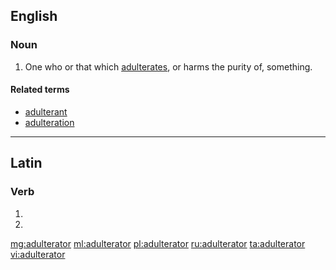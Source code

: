 ==English==

===Noun===
{{en-noun}}

# One who or that which [[adulterate]]s, or harms the purity of, something.

====Related terms====
* [[adulterant]]
* [[adulteration]]

----

==Latin==

===Verb===
{{la-verb-form|adulterātor}}

# {{conjugation of|adulterō||2|s|fut|pass|imp|lang=la}}
# {{conjugation of|adulterō||3|s|fut|pass|imp|lang=la}}

[[mg:adulterator]]
[[ml:adulterator]]
[[pl:adulterator]]
[[ru:adulterator]]
[[ta:adulterator]]
[[vi:adulterator]]